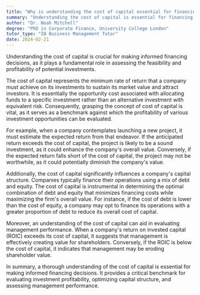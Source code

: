 ```yaml
---
title: "Why is understanding the cost of capital essential for financing decisions?"
summary: "Understanding the cost of capital is essential for financing decisions as it helps determine the feasibility and profitability of investments."
author: "Dr. Noah Mitchell"
degree: "PhD in Corporate Finance, University College London"
tutor_type: "IB Business Management Tutor"
date: 2024-02-21
---
```


Understanding the cost of capital is crucial for making informed financing decisions, as it plays a fundamental role in assessing the feasibility and profitability of potential investments.

The cost of capital represents the minimum rate of return that a company must achieve on its investments to sustain its market value and attract investors. It is essentially the opportunity cost associated with allocating funds to a specific investment rather than an alternative investment with equivalent risk. Consequently, grasping the concept of cost of capital is vital, as it serves as a benchmark against which the profitability of various investment opportunities can be evaluated.

For example, when a company contemplates launching a new project, it must estimate the expected return from that endeavor. If the anticipated return exceeds the cost of capital, the project is likely to be a sound investment, as it could enhance the company's overall value. Conversely, if the expected return falls short of the cost of capital, the project may not be worthwhile, as it could potentially diminish the company's value.

Additionally, the cost of capital significantly influences a company's capital structure. Companies typically finance their operations using a mix of debt and equity. The cost of capital is instrumental in determining the optimal combination of debt and equity that minimizes financing costs while maximizing the firm's overall value. For instance, if the cost of debt is lower than the cost of equity, a company may opt to finance its operations with a greater proportion of debt to reduce its overall cost of capital.

Moreover, an understanding of the cost of capital can aid in evaluating management performance. When a company's return on invested capital (ROIC) exceeds its cost of capital, it suggests that management is effectively creating value for shareholders. Conversely, if the ROIC is below the cost of capital, it indicates that management may be eroding shareholder value.

In summary, a thorough understanding of the cost of capital is essential for making informed financing decisions. It provides a critical benchmark for evaluating investment profitability, optimizing capital structure, and assessing management performance.
    